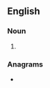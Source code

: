 ==English==

===Noun===
{{head|en|noun plural form}}

# {{plural of|henge|lang=en}}

===Anagrams===
* {{anagrams|en|Gheens}}